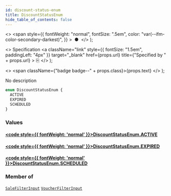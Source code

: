 ```yaml
---
id: discount-status-enum
title: DiscountStatusEnum
hide_table_of_contents: false
---
```


  <>
    <span
      style={{
        fontWeight: "normal",
        fontSize: ".5em",
        color: "var(--ifm-color-secondary-darkest)",
      }}
    >
      &nbsp;●&nbsp;
    </span>
  </>
);

  <>
    Specification
    <a
      className="link"
      style={{ fontSize: "1.5em", paddingLeft: "4px" }}
      target="\_blank"
      href={props.url}
      title={"Specified by " + props.url}
    >
      ⎘
    </a>
  </>
);

  <>
    <span className={"badge badge--" + props.class}>{props.text}</span>
  </>
);

No description

```graphql
enum DiscountStatusEnum {
  ACTIVE
  EXPIRED
  SCHEDULED
}
```

### Values

#### [<code style={{ fontWeight: 'normal' }}>DiscountStatusEnum.<b>ACTIVE</b></code>](#)

>

#### [<code style={{ fontWeight: 'normal' }}>DiscountStatusEnum.<b>EXPIRED</b></code>](#)

>

#### [<code style={{ fontWeight: 'normal' }}>DiscountStatusEnum.<b>SCHEDULED</b></code>](#)

>

### Member of

[`SaleFilterInput`](../../api-reference/discounts/inputs/sale-filter-input) <Badge class="secondary" text="input"/><Bullet />[`VoucherFilterInput`](../../api-reference/discounts/inputs/voucher-filter-input) <Badge class="secondary" text="input"/>
